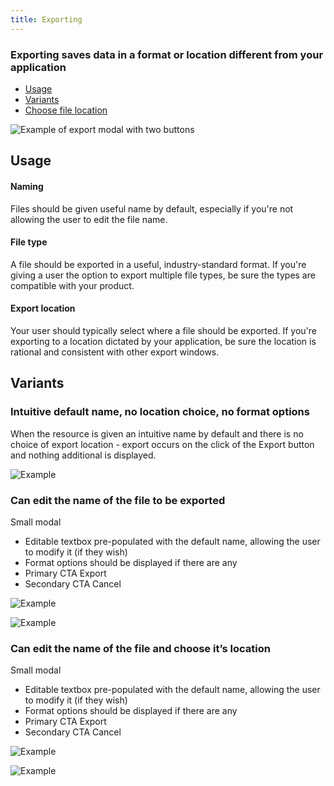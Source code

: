 ```yaml
---
title: Exporting
---
```


### Exporting saves data in a format or location different from your application

<AnchorLinks>

 - [Usage](#usage)
 - [Variants](#variants)
 - [Choose file location](#can-edit-the-name-of-the-file-and-choose-its-location)

</AnchorLinks>

<ImageComponent cols="12" caption="Export option in a modal">

![Example of export modal with two buttons](/images/export.png)

</ImageComponent>

## Usage
 
#### Naming

Files should be given useful name by default, especially if you're not allowing the user to edit the file name.

#### File type

A file should be exported in a useful, industry-standard format. If you're giving a user the option to export multiple file types, be sure the types are compatible with your product.

#### Export location

Your user should typically select where a file should be exported. If you're exporting to a location dictated by your application, be sure the location is rational and consistent with other export windows.

## Variants

### Intuitive default name, no location choice, no format options

When the resource is given an intuitive name by default and there is no choice
of export location - export occurs on the click of the Export button and
nothing additional is displayed.

<ImageComponent cols="8" zoom="true">

![Example](images/export-1.png)

</ImageComponent>

### Can edit the name of the file to be exported

Small modal

- Editable textbox pre-populated with the default name, allowing the user
  to modify it (if they wish)
- Format options should be displayed if there are any
- Primary CTA Export
- Secondary CTA Cancel

<ImageComponent cols="8" zoom="true">

![Example](images/export-2.png)

</ImageComponent>
<ImageComponent cols="8" zoom="true">

![Example](images/export-3.png)

</ImageComponent>

### Can edit the name of the file and choose it’s location

Small modal

- Editable textbox pre-populated with the default name, allowing the user
  to modify it (if they wish)
- Format options should be displayed if there are any
- Primary CTA Export
- Secondary CTA Cancel

<ImageComponent cols="6" zoom="true">

![Example](images/export-4.png)

</ImageComponent>
<ImageComponent cols="6" zoom="true">

![Example](images/export-5.png)

</ImageComponent>